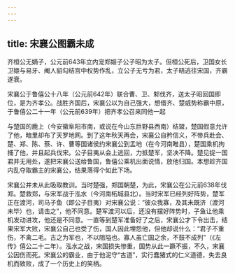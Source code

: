 ```yaml
---
---
---
```

title: 宋襄公图霸未成
---



齐桓公无嫡子，公元前643年立内宠郑姬子公子昭为太子。但桓公死后，卫国女长卫姬与易牙、阉人貂勾结宫中权势作乱，立公子无亏为君，太子晤逃往宋国，齐霸遂衰。

宋襄公于鲁僖公十八年（公元前642年）联合曹、卫、邾伐齐，送太子昭回国即位，是为齐孝公。战胜齐国后，宋襄公以为自己强大，想借齐、楚威势称霸中原，于鲁僖公二十一年（公元前639年）把齐孝公召来同他一起

与楚国的鹿上（今安徽阜阳市南，或说在今山东巨野县西南）结盟，楚国假意允许了他，暗里却布了天罗地网。到了这年秋天再会，宋襄公自矜信义，不带兵赴会、楚、郑、陈、蔡、许、曹等国诸侯约宋襄公到盂地（在今河南睢县），楚国乘机拘捕了他，并且起兵伐宋。公子目夷从会上逃回，力抵楚军，坚决不降。楚见捉一国君并无用处，遂把宋襄公送给鲁国，鲁僖公乘机出面说情，放他归国。本想趁齐国内乱夺取霸主的宋襄公，结果落得个如此下场。

宋襄公并未从此吸取教训。当时楚强，郑国朝楚，为此，宋襄公在公元前638年伐郑。楚救郑，与宋军战于泓水（今河南柘城县北）。当时宋军已经列好阵势，楚军正在渡河，司马子鱼（即公子目夷）对宋襄公说：“彼众我寡，及其未既济（渡河未毕）也，请击之”，他不同意。楚军渡河以后，还没有摆好阵势时，子鱼让他乘机发动进攻，他还是不同意。一直等到楚军准备好了之后，宋襄公才下令出击，结果宋军大败，宋襄公自己也受了伤，国人因此埋怨他，但他却说什么：“君子不重伤，不禽二毛。古之为军也，不以阻隘也。寡人虽亡国之余，不鼓不成列”（《左传》僖公二十二年）。泓水之战，宋国损失惨重，国势从此一蹶不振，不久，宋襄公因伤而死。宋襄公的霸业，由于他泥守“古道”，实行蠢猪式的仁义道德，失去良机而致败，成了一个历史上的笑柄。